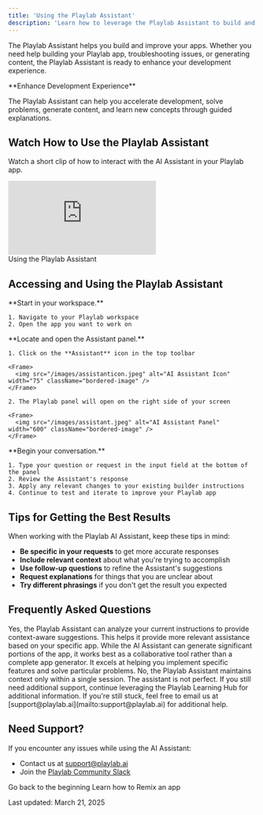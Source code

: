 ```yaml
---
title: 'Using the Playlab Assistant'
description: 'Learn how to leverage the Playlab Assistant to build and improve your Playlab apps'
---
```


The Playlab Assistant helps you build and improve your apps. Whether you need help building your Playlab app, troubleshooting issues, or generating content, the Playlab Assistant is ready to enhance your development experience.

<Info>
  **Enhance Development Experience**
  
  The Playlab Assistant can help you accelerate development, solve problems, generate content, and learn new concepts through guided explanations.
</Info>

## <Icon icon="video" size="24" className="inline-block align-text-bottom" /> Watch How to Use the Playlab Assistant

Watch a short clip of how to interact with the AI Assistant in your Playlab app.

<Frame>
  <iframe 
    src="https://www.loom.com/embed/e6fcb0dde4ef4c53a4f535a7da5d15fa?sid=d8ab38f9-0790-4bdb-9ec9-7ccd995e9939" 
    frameborder="0" 
    webkitallowfullscreen 
    mozallowfullscreen 
    allowfullscreen 
    style={{ width: "100%", height: "400px" }}
  ></iframe>
  <figcaption>Using the Playlab Assistant</figcaption>
</Frame>

## <Icon icon="arrow-right" size="24" className="inline-block align-text-bottom" /> Accessing and Using the Playlab Assistant

<Steps>
  <Step title="Open Your Playlab App">
    **Start in your workspace.**
    
    1. Navigate to your Playlab workspace
    2. Open the app you want to work on
  </Step>

  <Step title="Access the Playlab Assistant">
    **Locate and open the Assistant panel.**
    
    1. Click on the **Assistant** icon in the top toolbar
    
    <Frame>
      <img src="/images/assistanticon.jpeg" alt="AI Assistant Icon" width="75" className="bordered-image" />
    </Frame>
    
    2. The Playlab panel will open on the right side of your screen
    
    <Frame>
      <img src="/images/assistant.jpeg" alt="AI Assistant Panel" width="600" className="bordered-image" />
    </Frame>
  </Step>

  <Step title="Interact with the Assistant">
    **Begin your conversation.**
    
    1. Type your question or request in the input field at the bottom of the panel
    2. Review the Assistant's response
    3. Apply any relevant changes to your existing builder instructions
    4. Continue to test and iterate to improve your Playlab app
  </Step>
</Steps>

## <Icon icon="lightbulb-on" size="24" className="inline-block align-text-bottom" /> Tips for Getting the Best Results

When working with the Playlab AI Assistant, keep these tips in mind:

  - **Be specific in your requests** to get more accurate responses
  - **Include relevant context** about what you're trying to accomplish
  - **Use follow-up questions** to refine the Assistant's suggestions
  - **Request explanations** for things that you are unclear about
  - **Try different phrasings** if you don't get the result you expected

## <Icon icon="circle-question" size="24" className="inline-block align-text-bottom" /> Frequently Asked Questions

<Accordion title="Can the Playlab Assistant access my app's builder instructions?">
  Yes, the Playlab Assistant can analyze your current instructions to provide context-aware suggestions. This helps it provide more relevant assistance based on your specific app.
</Accordion>

<Accordion title="Can the AI Assistant generate complete apps?">
  While the AI Assistant can generate significant portions of the app, it works best as a collaborative tool rather than a complete app generator. It excels at helping you implement specific features and solve particular problems.
</Accordion>

<Accordion title="Does the Playlab Assistant remember previous conversations?">
  No, the Playlab Assistant maintains context only within a single session.
</Accordion>

<Accordion title="What do I do if the assistant is not able to help me?">
  The assistant is not perfect. If you still need additional support, continue leveraging the Playlab Learning Hub for additional information. If you're still stuck, feel free to email us at [support@playlab.ai](mailto:support@playlab.ai) for additional help.
</Accordion>

## <Icon icon="bullhorn" size="24" className="inline-block align-text-bottom" /> Need Support?

If you encounter any issues while using the AI Assistant:

* Contact us at [support@playlab.ai](mailto:support@playlab.ai)
* Join the [Playlab Community Slack](https://join.slack.com/t/playlabcommunity/shared_invite/zt-31mhwj7nl-49e1Mw5fYpyHJGOFyDIFtA)

<CardGroup>
  <Card title="Back to Getting Started" icon="arrow-left" href="/getstarted/Getting Started" iconType="duotone">
    Go back to the beginning
  </Card>
  <Card title="Remixing a Playlab App" icon="turntable" href="/Remixing" iconType="duotone">
    Learn how to Remix an app
  </Card>
</CardGroup>

Last updated: March 21, 2025